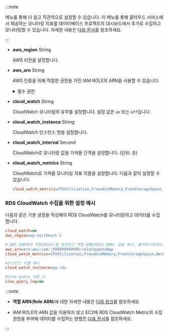 <InDoc product="postgresql,mysql,oracle,oracle-pro">

:::note

<Cmdname sid="side_dbCloudSetting" className="uitext" /> 메뉴를 통해 더 쉽고 직관적으로 설정할 수 있습니다. 이 메뉴를 통해 클라우드 서비스에서 제공하는 모니터링 지표를 데이터베이스 프로젝트의 대시보드에서 추가로 수집하고 모니터링할 수 있습니다. 자세한 내용은 [다음 문서](cloudsettings)를 참조하세요.

:::

</InDoc>

* **aws_region** <span class='type'>String</span>

  AWS 리전을 설정합니다.

* **aws_arn** <span class='type'>String</span>

  AWS 인증을 위해 적절한 권한을 가진 IAM ROLE의 ARN을 사용할 수 있습니다.

  <details>

  <summary>필수 권한</summary>

  ROLE은 다음의 권한(Policy)이 필요합니다.

  | 권한 | 권한 내용 |
  | -- | -- |
  | rds:DescribeDBInstances | 인스턴스 클래스 정보 수집 |
  | rds:DescribeDBClusters | autoscale 사용 시 클러스터의 정보 수집 |
  | rds:DescribeDBLogFiles | CloudWatch 로그 수집 |
  | rds:DownloadDBLogFilePortion | CloudWatch 로그 수집 |
  | ec2:DescribeInstanceTypes | 인스턴스 클래스에 해당하는 cpu 개수 수집 |
  | elasticache:DescribeCacheClusters | elasticache 이용 시 인스턴스 클래스 정보 수집 |
  | cloudwatch:ListMetrics | CloudWatch 지표 리스트 수집 |
  | cloudwatch:GetMetricStatistics | CloudWatch 지표의 값 수집 |
  | logs:DescribeLogStreams | CloudWatch 로그 수집(게시된 로그 기능 사용 시) |
  | logs:GetLogEvents | CloudWatch 로그 수집(게시된 로그 기능 사용 시) |

  </details>

* **cloud_watch** <span class='type'>String</span>

  CloudWatch 모니터링의 유무를 설정합니다. 설정 값은 `on` 또는 `off`입니다.

* **cloud_watch_instance** <span class='type'>String</span>

  CloudWatch 인스턴스 명을 설정합니다.

* **cloud_watch_interval** <span class='type'>Second</span>

  CloudWatch로 모니터링 값을 가져올 간격을 설정합니다. (단위: 초)

* **cloud_watch_metrics** <span class='type'>String</span>

  CloudWatch로 가져올 모니터링 지표 이름을 설정합니다. 다음과 같이 설정할 수 있습니다.

  ```ini
  cloud_watch_metrics=CPUUtilization,FreeableMemory,FreeStorageSpace,NetworkTransmitThroughput,NetworkReceiveThroughput
  ```

### RDS CloudWatch 수집을 위한 설정 예시

다음과 같은 기본 설정을 작성해야 RDS CloudWatch를 모니터링하고 데이터를 수집합니다.

```ini title='whatap.conf'
cloud_watch=on
aws_region=ap-northeast-2

# AWS IAM에서 역할(Role)을 생성하고 역할 ARN(Role ARN) 값을 복사, 붙여넣기하세요.
aws_arn=arn:aws:iam::999999999999:role/UpdateApp
cloud_watch_metrics=CPUUtilization,FreeableMemory,FreeStorageSpace,NetworkTransmitThroughput,NetworkReceiveThroughput

#인스턴스 이름 예시
cloud_watch_instance=pg-rds

#slow query 사용 시
slow_query_log=on
```

:::note

* **역할 ARN**(**Role ARN**)에 대한 자세한 내용은 [다음 링크](https://docs.aws.amazon.com/IAM/latest/UserGuide/tutorial_cross-account-with-roles.html)를 참조하세요.

* IAM ROLE의 ARN 값을 이용하지 않고 EC2에 RDS CloudWatch Metric의 수집 권한을 부여해 데이터를 수집하는 방법은 [다음 문서](../reference/cloudwatch-metric-guide)를 참조하세요.

:::